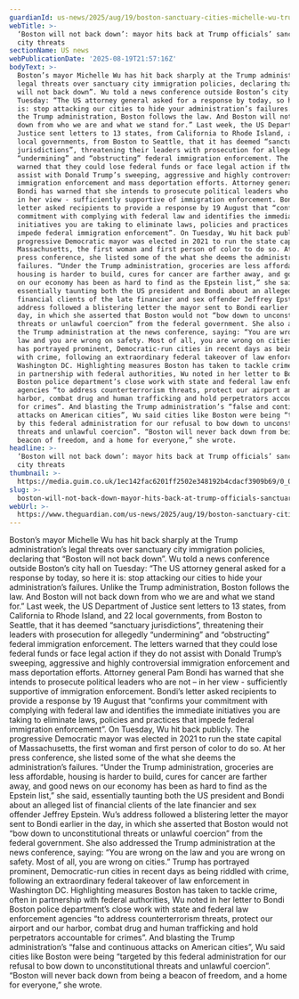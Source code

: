 ```yaml
---
guardianId: us-news/2025/aug/19/boston-sanctuary-cities-michelle-wu-trump-administration
webTitle: >-
  ‘Boston will not back down’: mayor hits back at Trump officials’ sanctuary
  city threats
sectionName: US news
webPublicationDate: '2025-08-19T21:57:16Z'
bodyText: >-
  Boston’s mayor Michelle Wu has hit back sharply at the Trump administration’s
  legal threats over sanctuary city immigration policies, declaring that “Boston
  will not back down”. Wu told a news conference outside Boston’s city hall on
  Tuesday: “The US attorney general asked for a response by today, so here it
  is: stop attacking our cities to hide your administration’s failures. Unlike
  the Trump administration, Boston follows the law. And Boston will not back
  down from who we are and what we stand for.” Last week, the US Department of
  Justice sent letters to 13 states, from California to Rhode Island, and 22
  local governments, from Boston to Seattle, that it has deemed “sanctuary
  jurisdictions”, threatening their leaders with prosecution for allegedly
  “undermining” and “obstructing” federal immigration enforcement. The letters
  warned that they could lose federal funds or face legal action if they do not
  assist with Donald Trump’s sweeping, aggressive and highly controversial
  immigration enforcement and mass deportation efforts. Attorney general Pam
  Bondi has warned that she intends to prosecute political leaders who are not –
  in her view - sufficiently supportive of immigration enforcement. Bondi’s
  letter asked recipients to provide a response by 19 August that “confirms your
  commitment with complying with federal law and identifies the immediate
  initiatives you are taking to eliminate laws, policies and practices that
  impede federal immigration enforcement”. On Tuesday, Wu hit back publicly. The
  progressive Democratic mayor was elected in 2021 to run the state capital of
  Massachusetts, the first woman and first person of color to do so. At her
  press conference, she listed some of the what she deems the administration’s
  failures. “Under the Trump administration, groceries are less affordable,
  housing is harder to build, cures for cancer are farther away, and good news
  on our economy has been as hard to find as the Epstein list,” she said,
  essentially taunting both the US president and Bondi about an alleged list of
  financial clients of the late financier and sex offender Jeffrey Epstein. Wu’s
  address followed a blistering letter the mayor sent to Bondi earlier in the
  day, in which she asserted that Boston would not “bow down to unconstitutional
  threats or unlawful coercion” from the federal government. She also addressed
  the Trump administration at the news conference, saying: “You are wrong on the
  law and you are wrong on safety. Most of all, you are wrong on cities.” Trump
  has portrayed prominent, Democratic-run cities in recent days as being riddled
  with crime, following an extraordinary federal takeover of law enforcement in
  Washington DC. Highlighting measures Boston has taken to tackle crime, often
  in partnership with federal authorities, Wu noted in her letter to Bondi
  Boston police department’s close work with state and federal law enforcement
  agencies “to address counterterrorism threats, protect our airport and our
  harbor, combat drug and human trafficking and hold perpetrators accountable
  for crimes”. And blasting the Trump administration’s “false and continuous
  attacks on American cities”, Wu said cities like Boston were being “targeted
  by this federal administration for our refusal to bow down to unconstitutional
  threats and unlawful coercion”. “Boston will never back down from being a
  beacon of freedom, and a home for everyone,” she wrote.
headline: >-
  ‘Boston will not back down’: mayor hits back at Trump officials’ sanctuary
  city threats
thumbnail: >-
  https://media.guim.co.uk/1ec142fac6201ff2502e348192b4cdacf3909b69/0_0_3594_2877/500.jpg
slug: >-
  boston-will-not-back-down-mayor-hits-back-at-trump-officials-sanctuary-city-threats
webUrl: >-
  https://www.theguardian.com/us-news/2025/aug/19/boston-sanctuary-cities-michelle-wu-trump-administration
---
```

Boston’s mayor Michelle Wu has hit back sharply at the Trump administration’s legal threats over sanctuary city immigration policies, declaring that “Boston will not back down”. Wu told a news conference outside Boston’s city hall on Tuesday: “The US attorney general asked for a response by today, so here it is: stop attacking our cities to hide your administration’s failures. Unlike the Trump administration, Boston follows the law. And Boston will not back down from who we are and what we stand for.” Last week, the US Department of Justice sent letters to 13 states, from California to Rhode Island, and 22 local governments, from Boston to Seattle, that it has deemed “sanctuary jurisdictions”, threatening their leaders with prosecution for allegedly “undermining” and “obstructing” federal immigration enforcement. The letters warned that they could lose federal funds or face legal action if they do not assist with Donald Trump’s sweeping, aggressive and highly controversial immigration enforcement and mass deportation efforts. Attorney general Pam Bondi has warned that she intends to prosecute political leaders who are not – in her view - sufficiently supportive of immigration enforcement. Bondi’s letter asked recipients to provide a response by 19 August that “confirms your commitment with complying with federal law and identifies the immediate initiatives you are taking to eliminate laws, policies and practices that impede federal immigration enforcement”. On Tuesday, Wu hit back publicly. The progressive Democratic mayor was elected in 2021 to run the state capital of Massachusetts, the first woman and first person of color to do so. At her press conference, she listed some of the what she deems the administration’s failures. “Under the Trump administration, groceries are less affordable, housing is harder to build, cures for cancer are farther away, and good news on our economy has been as hard to find as the Epstein list,” she said, essentially taunting both the US president and Bondi about an alleged list of financial clients of the late financier and sex offender Jeffrey Epstein. Wu’s address followed a blistering letter the mayor sent to Bondi earlier in the day, in which she asserted that Boston would not “bow down to unconstitutional threats or unlawful coercion” from the federal government. She also addressed the Trump administration at the news conference, saying: “You are wrong on the law and you are wrong on safety. Most of all, you are wrong on cities.” Trump has portrayed prominent, Democratic-run cities in recent days as being riddled with crime, following an extraordinary federal takeover of law enforcement in Washington DC. Highlighting measures Boston has taken to tackle crime, often in partnership with federal authorities, Wu noted in her letter to Bondi Boston police department’s close work with state and federal law enforcement agencies “to address counterterrorism threats, protect our airport and our harbor, combat drug and human trafficking and hold perpetrators accountable for crimes”. And blasting the Trump administration’s “false and continuous attacks on American cities”, Wu said cities like Boston were being “targeted by this federal administration for our refusal to bow down to unconstitutional threats and unlawful coercion”. “Boston will never back down from being a beacon of freedom, and a home for everyone,” she wrote.

